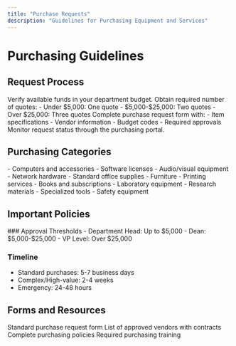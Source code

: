 ```yaml
---
title: "Purchase Requests"
description: "Guidelines for Purchasing Equipment and Services"
---
```


# Purchasing Guidelines

## Request Process

<Steps>
  <Step title="Check Budget">
    Verify available funds in your department budget.
  </Step>
  <Step title="Get Quotes">
    Obtain required number of quotes: - Under $5,000: One quote -
    $5,000-$25,000: Two quotes - Over $25,000: Three quotes
  </Step>
  <Step title="Submit Request">
    Complete purchase request form with: - Item specifications - Vendor
    information - Budget codes - Required approvals
  </Step>
  <Step title="Track Status">
    Monitor request status through the purchasing portal.
  </Step>
</Steps>

## Purchasing Categories

<AccordionGroup>
  <Accordion icon="computer" title="Technology">
    - Computers and accessories - Software licenses - Audio/visual equipment -
    Network hardware
  </Accordion>

<Accordion icon="books" title="Office Supplies">
  - Standard office supplies - Furniture - Printing services - Books and
  subscriptions
</Accordion>

  <Accordion icon="flask" title="Research Equipment">
    - Laboratory equipment - Research materials - Specialized tools - Safety
    equipment
  </Accordion>
</AccordionGroup>

## Important Policies

<Note>
### Approval Thresholds
- Department Head: Up to $5,000
- Dean: $5,000-$25,000
- VP Level: Over $25,000

### Timeline

- Standard purchases: 5-7 business days
- Complex/High-value: 2-4 weeks
- Emergency: 24-48 hours

</Note>

## Forms and Resources

<CardGroup>
  <Card title="Purchase Request" icon="file-lines">
    Standard purchase request form
  </Card>

<Card title="Preferred Vendors" icon="building">
  List of approved vendors with contracts
</Card>

<Card title="Policy Guide" icon="book">
  Complete purchasing policies
</Card>

  <Card title="Training" icon="graduation-cap">
    Required purchasing training
  </Card>
</CardGroup>
